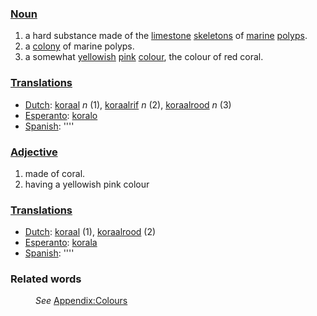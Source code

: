 ===[[Noun]]===
#a hard substance made of the [[limestone]] [[skeleton]]s of [[marine]] [[polyp]]s.
#a [[colony]] of marine polyps.
#a somewhat [[yellow]]ish [[pink]] [[color|colour]], the colour of red coral.

===[[Translation]]s===
*[[Dutch]]: [[koraal]] ''n'' (1), [[koraalrif]] ''n'' (2), [[koraalrood]] ''n'' (3)
*[[Esperanto]]: [[koralo]]
*[[Spanish]]: [[]] ''''

===[[Adjective]]===
#made of coral.
#having a yellowish pink colour

===[[Translation]]s===
*[[Dutch]]: [[koraal]] (1), [[koraalrood]] (2)
*[[Esperanto]]: [[korala]]
*[[Spanish]]: [[]] ''''

===Related words===
:''See'' [[Wiktionary_Appendix:Colours|Appendix:Colours]]